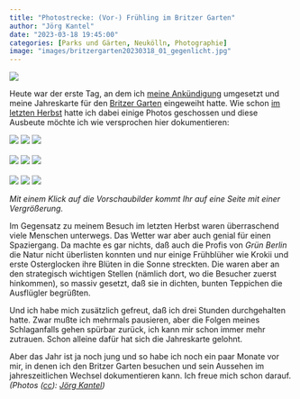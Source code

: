 ```yaml
---
title: "Photostrecke: (Vor-) Frühling im Britzer Garten"
author: "Jörg Kantel"
date: "2023-03-18 19:45:00"
categories: [Parks und Gärten, Neukölln, Photographie]
image: "images/britzergarten20230318_01_gegenlicht.jpg"
---
```


[![](images/britzergarten20230318_01_gegenlicht-b.jpg)](https://www.flickr.com/photos/schockwellenreiter/52755806238/)

Heute war der erste Tag, an dem ich [meine Ankündigung](https://kantel.github.io/posts/2023031502_fruehlingsplaene/) umgesetzt und meine Jahreskarte für den [Britzer Garten](https://www.britzergarten.de/) eingeweiht hatte. Wie schon [im letzten Herbst](http://blog.schockwellenreiter.de/2022/11/2022111503.html) hatte ich dabei einige Photos geschossen und diese Ausbeute möchte ich wie versprochen hier dokumentieren:

[![](images/britzergarten_02.jpg)](https://www.flickr.com/photos/schockwellenreiter/52754777552/)&nbsp;[![](images/britzergarten_04.jpg)](https://www.flickr.com/photos/schockwellenreiter/52755805708/)&nbsp;[![](images/britzergarten_03.jpg)](https://www.flickr.com/photos/schockwellenreiter/52754778967/)<br /><br />
[![](images/britzergarten_05.jpg)](https://www.flickr.com/photos/schockwellenreiter/52755563739/)&nbsp;[![](images/britzergarten_06.jpg)](https://www.flickr.com/photos/schockwellenreiter/52755566774/)&nbsp;[![](images/britzergarten_07.jpg)](https://www.flickr.com/photos/schockwellenreiter/52755564819/)<br /><br />
[![](images/britzergarten_08.jpg)](https://www.flickr.com/photos/schockwellenreiter/52755810978/)&nbsp;[![](images/britzergarten_09.jpg)](https://www.flickr.com/photos/schockwellenreiter/52754781747/)&nbsp;[![](images/britzergarten_10.jpg)](https://www.flickr.com/photos/schockwellenreiter/52755324661/)

*Mit einem Klick auf die Vorschaubilder kommt Ihr auf eine Seite mit einer Vergrößerung.*

Im Gegensatz zu meinem Besuch im letzten Herbst waren überraschend viele Menschen unterwegs. Das Wetter war aber auch genial für einen Spaziergang. Da machte es gar nichts, daß auch die Profis von *Grün Berlin* die Natur nicht überlisten konnten und nur einige Frühblüher wie Krokii und erste Osterglocken ihre Blüten in die Sonne streckten. Die waren aber an den strategisch wichtigen Stellen (nämlich dort, wo die Besucher zuerst hinkommen), so massiv gesetzt, daß sie in dichten, bunten Teppichen die Ausflügler begrüßten.

Und ich habe mich zusätzlich gefreut, daß ich drei Stunden durchgehalten hatte. Zwar mußte ich mehrmals pausieren, aber die Folgen meines Schlaganfalls gehen spürbar zurück, ich kann mir schon immer mehr zutrauen. Schon alleine dafür hat sich die Jahreskarte gelohnt.

Aber das Jahr ist ja noch jung und so habe ich noch ein paar Monate vor mir, in denen ich den Britzer Garten besuchen und sein Aussehen im jahreszeitlichen Wechsel dokumentieren kann. Ich freue mich schon darauf. *(Photos ([cc](http://creativecommons.org/licenses/by-nc-nd/2.0/)): [Jörg Kantel](http://cognitiones.kantel-chaos-team.de/cv.html))*

